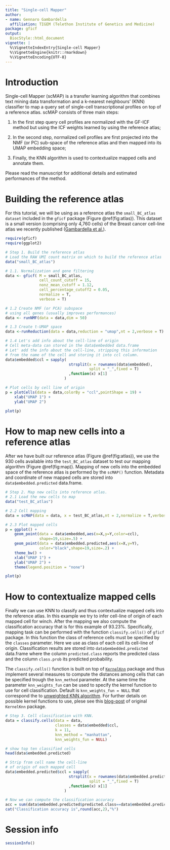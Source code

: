 ```yaml
---
title: "Single-cell Mapper"
author:
- name: Gennaro Gambardella
  affiliation: TIGEM (Telethon Institute of Genetics and Medicine) 
package: gficf
output:
  BiocStyle::html_document
vignette: |
  %\VignetteIndexEntry{Single-cell Mapper}
  %\VignetteEngine{knitr::rmarkdown}
  %\VignetteEncoding{UTF-8}
---
```


<!-- Google tag (gtag.js) -->
<script async src="https://www.googletagmanager.com/gtag/js?id=G-XD8QKTWJ1D"></script>
<script>
  window.dataLayer = window.dataLayer || [];
  function gtag(){dataLayer.push(arguments);}
  gtag('js', new Date());

  gtag('config', 'G-XD8QKTWJ1D');
</script>

# Introduction {.unnumbered}

Single-cell Mapper (scMAP) is a transfer learning algorithm that combines text mining data transformation and a k-nearest neighbours’ (KNN) classifier to map a query set of single-cell transcriptional profiles on top of a reference atlas. scMAP consists of three main steps:  

1. In the first step query cell profiles are normalized with the GF-ICF  method but using the ICF weights learned by using the reference atlas;  

2.  In the second step,  normalized cell profiles are first projected into the NMF (or PC)  sub-space of the reference atlas and then mapped into its UMAP embedding space;  

3. Finally, the KNN algorithm is used to contextualize mapped cells and annotate them.  

Please read the manuscript for additional details and estimated performances of the method.

# Building the reference atlas
For this tutorial, we will be using as a reference atlas the `small_BC_atlas dataset` included in the `gficf` package (Figure \@ref(fig:atlas)). This dataset is a small version (comprising only 4,760 cells) of the Breast cancer cell-line atlas we recently published ([Gambardella et al.](https://www.nature.com/articles/s41467-022-29358-6)). 

```r
require(gficf)
require(ggplot2)

# Step 1. Build the reference atlas
# Load the RAW UMI count matrix on which to build the reference atlas
data("small_BC_atlas")

# 1.1. Normalization and gene filtering
data <- gficf( M = small_BC_atlas,
               cell_count_cutoff = 15,
               nonz_mean_cutoff = 1.12,
               cell_percentage_cutoff2 = 0.05,
               normalize = T,
               verbose = T)

# 1.2 Create NMF (or PCA) subspace 
# using all genes (usually improves performances)
data <- runNMF(data = data,dim = 50)

# 1.3 Create t-UMAP space
data <-runReduction(data = data,reduction = "umap",nt = 2,verbose = T)

# 1.4 Let's add info about the cell-line of origin
# Cell meta-data can stored in the data$embedded data.frame
# Let' add the info about the cell-line, stripping this information
# from the name of the cell and storing it into ccl column.
data$embedded$ccl = sapply(
                            strsplit(x = rownames(data$embedded),
                                     split = "_",fixed = T)
                            ,function(x) x[1]
                          )

# Plot cells by cell line of origin
p = plotCells(data = data,colorBy = "ccl",pointShape = 19) + 
    xlab("UMAP 1") + 
    ylab("UMAP 2")

plot(p)
```

# How to map new cells into a reference atlas

After we have built our reference atlas (Figure \@ref(fig:atlas)), we use the 930 cells available into the `test_BC_atlas` dataset to test our mapping algorithm (Figure \@ref(fig:map)). Mapping of new cells into the embedded space of the reference atlas is performed by the `scMAP()` function. Metadata and coordinate of new mapped cells are stored into `data$embedded.predicted` data.frame.

```r

# Step 2. Map new cells into reference atlas.
# 2.1 Load the new cells to map
data("test_BC_atlas")

# 2.2 Cell mapping
data = scMAP(data = data, x = test_BC_atlas,nt = 2,normalize = T,verbose = T)

# 2.3 Plot mapped cells
p = ggplot() + 
    geom_point(data = data$embedded,aes(x=X,y=Y,color=ccl),
               shape=19,size=.5) + 
    geom_point(data = data$embedded.predicted,aes(x=X,y=Y),
               color="black",shape=19,size=.2) + 
    theme_bw() +
    xlab("UMAP 1") + 
    ylab("UMAP 2") +
    theme(legend.position = "none")

plot(p)
```

# How to contextualize mapped cells

Finally we can use KNN to classify and thus contextualize mapped cells into the reference atlas. In this example we try to infer cell-line of origin of each mapped cell for winch. After the mapping we also compute the classification accuracy that is for this example of 93.23%. Specifically, mapping task can be performed with the function `classify.cells()` of `gficf` package. In this function the class of reference cells must be specified by the `classes` parameter. Here we use as class of each cell its cell-line of origin. Classification results are stored into `data$embedded.predicted` data.frame where the column `predicted.class` reports the predicted class and the column `class.prob` its predicted probability.   

The `classify.cells()` function is built on top of [`KernelKnn`](https://github.com/mlampros/KernelKnn) package and thus implement several measures to compute the distances among cells that can be specified trough the `knn_method` parameter. At the same time the parameter `knn_weights_fun` can be used to specify the kernel function to use for cell classification. Default is `knn_weights_fun = NULL` that correspond the to [unweighted KNN algorithm](https://en.wikipedia.org/wiki/K-nearest_neighbors_algorithm). For further details on possible kernel functions to use, plese see this [blog-post](http://mlampros.github.io/2016/07/10/KernelKnn/) of original `KernelKnn` package.

```r

# Step 3. Cell classification with KNN.
data = classify.cells(data = data,
                      classes = data$embedded$ccl,
                      k = 11,
                      knn_method = "manhattan",
                      knn_weights_fun = NULL)

# show top ten classified cells
head(data$embedded.predicted)
```

```r

# Strip from cell name the cell-line
# of origin of each mapped cell
data$embedded.predicted$ccl = sapply(
                            strsplit(x = rownames(data$embedded.predicted),
                                     split = "_",fixed = T)
                            ,function(x) x[1]
                          )

# Now we can compute the classification accuracy
acc = sum(data$embedded.predicted$predicted.class==data$embedded.predicted$ccl)/nrow(data$embedded.predicted)*100
cat("Classification accuracy is",round(acc,2),"%")
```



# Session info {.unnumbered}

```r
sessionInfo()
```
